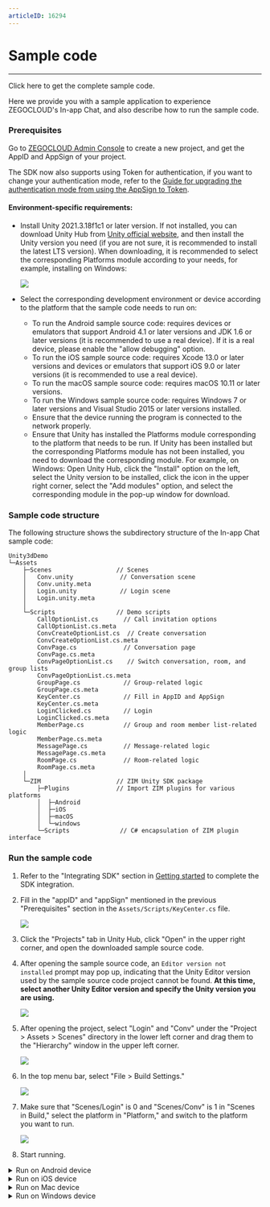 ```yaml
---
articleID: 16294
---
```

# Sample code

- - -

<Card title="Sample Code" href="https://storage.zego.im/zim/example/unity/Unity3dDemo.zip" target="_blank">Click here to get the complete sample code.</Card>

Here we provide you with a sample application to experience ZEGOCLOUD's In-app Chat, and also describe how to run the sample code.

### Prerequisites

Go to [ZEGOCLOUD Admin Console](https://console.zegocloud.com/) to create a new project, and get the AppID and AppSign of your project.

<Warning title="Warning">

The SDK now also supports using Token for authentication, if you want to change your authentication mode, refer to the [Guide for upgrading the authentication mode from using the AppSign to Token](https://docs.zegocloud.com/faq/token_upgrade). 
</Warning>

#### Environment-specific requirements:


- Install Unity 2021.3.18f1c1 or later version. If not installed, you can download Unity Hub from [Unity official website](https://unity3d.com/get-unity/download), and then install the Unity version you need (if you are not sure, it is recommended to install the latest LTS version). When downloading, it is recommended to select the corresponding Platforms module according to your needs, for example, installing on Windows:
    <Frame width="512" height="auto" caption=""><img src="https://storage.zego.im/sdk-doc/Pics/ZIM/Unity/unityEnv.jpeg" /></Frame>

- Select the corresponding development environment or device according to the platform that the sample code needs to run on:

    - To run the Android sample source code: requires devices or emulators that support Android 4.1 or later versions and JDK 1.6 or later versions (it is recommended to use a real device). If it is a real device, please enable the "allow debugging" option.
    - To run the iOS sample source code: requires Xcode 13.0 or later versions and devices or emulators that support iOS 9.0 or later versions (it is recommended to use a real device).
    - To run the macOS sample source code: requires macOS 10.11 or later versions.
    - To run the Windows sample source code: requires Windows 7 or later versions and Visual Studio 2015 or later versions installed.
    - Ensure that the device running the program is connected to the network properly.
    - Ensure that Unity has installed the Platforms module corresponding to the platform that needs to be run. If Unity has been installed but the corresponding Platforms module has not been installed, you need to download the corresponding module. For example, on Windows: Open Unity Hub, click the "Install" option on the left, select the Unity version to be installed, click the icon in the upper right corner, select the "Add modules" option, and select the corresponding module in the pop-up window for download.



### Sample code structure 

The following structure shows the subdirectory structure of the In-app Chat sample code:


```tree
Unity3dDemo
└─Assets
    ├─Scenes                  // Scenes
    │   Conv.unity             // Conversation scene
    │   Conv.unity.meta
    │   Login.unity            // Login scene
    │   Login.unity.meta
    │
    └─Scripts                 // Demo scripts
        CallOptionList.cs       // Call invitation options
        CallOptionList.cs.meta
        ConvCreateOptionList.cs  // Create conversation
        ConvCreateOptionList.cs.meta
        ConvPage.cs             // Conversation page
        ConvPage.cs.meta
        ConvPageOptionList.cs    // Switch conversation, room, and group lists
        ConvPageOptionList.cs.meta
        GroupPage.cs            // Group-related logic
        GroupPage.cs.meta
        KeyCenter.cs            // Fill in AppID and AppSign
        KeyCenter.cs.meta
        LoginClicked.cs         // Login
        LoginClicked.cs.meta
        MemberPage.cs           // Group and room member list-related logic
        MemberPage.cs.meta
        MessagePage.cs          // Message-related logic
        MessagePage.cs.meta
        RoomPage.cs             // Room-related logic
        RoomPage.cs.meta
    │
    └─ZIM                     // ZIM Unity SDK package
        ├─Plugins             // Import ZIM plugins for various platforms
        │  ├─Android
        │  ├─iOS
        │  ├─macOS
        │  └─windows
        └─Scripts              // C# encapsulation of ZIM plugin interface
```

### Run the sample code

1. Refer to the "Integrating SDK" section in [Getting started](./Send%20and%20receive%20messages.mdx) to complete the SDK integration.

2. Fill in the "appID" and "appSign" mentioned in the previous "Prerequisites" section in the `Assets/Scripts/KeyCenter.cs` file.

    <Frame width="512" height="auto" caption=""><img src="https://storage.zego.im/sdk-doc/Pics/ZIM/Unity/appIDSet.jpeg" /></Frame>

3. Click the "Projects" tab in Unity Hub, click "Open" in the upper right corner, and open the downloaded sample source code.


4. After opening the sample source code, an `Editor version not installed` prompt may pop up, indicating that the Unity Editor version used by the sample source code project cannot be found. **At this time, select another Unity Editor version and specify the Unity version you are using.**

    <Frame width="512" height="auto" caption=""><img src="https://storage.zego.im/sdk-doc/Pics/ZIM/Unity/changeVersion.jpg" /></Frame>


5. After opening the project, select "Login" and "Conv" under the "Project > Assets > Scenes" directory in the lower left corner and drag them to the "Hierarchy" window in the upper left corner.

    <Frame width="512" height="auto" caption=""><img src="https://storage.zego.im/sdk-doc/Pics/ZIM/Unity/buildReady.jpeg" /></Frame>

6. In the top menu bar, select "File > Build Settings."

    <Frame width="512" height="auto" caption=""><img src="https://storage.zego.im/sdk-doc/Pics/ZIM/Unity/buildSetting_1.jpeg" /></Frame>


7. Make sure that "Scenes/Login" is 0 and "Scenes/Conv" is 1 in "Scenes in Build," select the platform in "Platform," and switch to the platform you want to run.

    <Frame width="512" height="auto" caption=""><img src="https://storage.zego.im/sdk-doc/Pics/ZIM/Unity/buildReady_1.jpeg" /></Frame>

8. Start running.

<details class="zg-primary">
    <summary>Run on Android device</summary>

1. Refer to step 7, switch the "Platform" to the "Android" platform, click "Player Settings" to set package name and other configurations.
    <Frame width="512" height="auto" caption=""><img src="https://storage.zego.im/sdk-doc/Pics/Unity3D/ZegoExpressEngine/QuickStart/demo_build_android.png" /></Frame>
2. After completing the settings, connect the Android device and click "Build And Run".
</details>

<details class="zg-primary">
    <summary>Run on iOS device</summary>

1. Refer to step 7, switch the "Platform" to the "iOS" platform, click "Build" to save the iOS project locally, and open the built project through Xcode.
2. In the opened Xcode project, open the "Targets - Unity-iPhone - Signing & Capabilities - Signing" tab, first make sure to check "Automatically manage signing", then switch "Team" to your own team, and modify "Bundle Identifier" to your own Bundle ID.
    <Frame width="512" height="auto" caption=""><img src="https://storage.zego.im/sdk-doc/Pics/ZIM/Unity/iOSSet.jpeg" /></Frame>
3. Open "Targets - Unity-iPhone - Build Phases - Embeded Frameworks", click the plus sign "+", and select the path of the integrated ZIM SDK: "ZIM/Plugins/IOS/ZIM.xcframework/ios-arm64_armv7/ZIM.framework".
    <Frame width="512" height="auto" caption=""><img src="https://storage.zego.im/sdk-doc/Pics/ZIM/Unity/setIOSPackage.jpg" /></Frame>   
4. Open "Targets - Unity-iPhone - Build Settings", search for bitcode in the search box, and make sure that Enable Bitcode is set to "No".
    <Frame width="512" height="auto" caption=""><img src="https://storage.zego.im/sdk-doc/Pics/ZIM/Unity/bitcode_set.jpeg" /></Frame>
5. Click the Run button to run the sample demo.
</details>

<details class="zg-primary">
    <summary>Run on Mac device</summary>

1. Refer to step 7, switch the "Platform" to the "macOS" platform, select the architecture to be built, such as Intel + Apple Silicon, and then click "Build" to generate the App locally.
    <Frame width="512" height="auto" caption=""><img src="https://storage.zego.im/sdk-doc/Pics/ZIM/Unity/macBuild.jpg" /></Frame>
2. After the application is generated, double-click to run it.
</details>


<details class="zg-primary">
    <summary>Run on Windows device</summary>

1. Refer to step 7, switch the "Platform" to the "Windows" platform, select the architecture to be built, **note that the architecture selected here must be consistent with the SDK architecture retained during integration**, and then click "Build" to generate the App locally.
    <Frame width="512" height="auto" caption=""><img src="https://storage.zego.im/sdk-doc/Pics/ZIM/Unity/winBuild.jpeg" /></Frame>
2. Double-click the generated .exe file to run it.
    <Frame width="512" height="auto" caption=""><img src="https://storage.zego.im/sdk-doc/Pics/ZIM/Unity/exeDemo.jpg" /></Frame>
</details>
